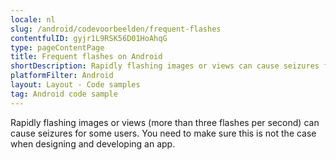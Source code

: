 ```yaml
---
locale: nl
slug: /android/codevoorbeelden/frequent-flashes
contentfulID: gyjr1L9RSK56D01HoAhqG
type: pageContentPage
title: Frequent flashes on Android
shortDescription: Rapidly flashing images or views can cause seizures for some users.
platformFilter: Android
layout: Layout - Code samples
tag: Android code sample
---
```


Rapidly flashing images or views (more than three flashes per second) can cause seizures for some users. You need to make sure this is not the case when designing and developing an app.

<CodeSample id="screen-flashes" locale="nl" platform="android"/>